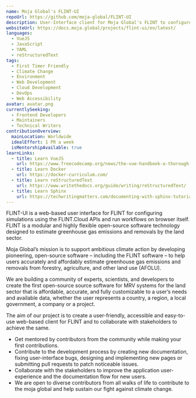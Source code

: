 ```yaml
---
name: Moja Global's FLINT-UI
repoUrl: https://github.com/moja-global/FLINT-UI
description: User-Interface client for Moja Global's FLINT to configure cloud-based simulations. This project provides an intuitive way for new to explore some preconfigured FLINT modules, including the Generic Budget Carbon Model (GCBM), in order to better understand how the FLINT system works. 
websiteUrl: https://docs.moja.global/projects/flint-ui/en/latest/
languages:
  - VueJS
  - JavaScript
  - YAML
  - reStructuredText
tags:
  - First Timer Friendly
  - Climate Change
  - Environment
  - Web Development
  - Cloud Development
  - DevOps
  - Web Accessibility
avatar: avatar.png
currentlySeeking:
  - Frontend Developers
  - Maintainers
  - Technical Writers
contributionOverview:
  mainLocation: Worldwide
  idealEffort: 1 PR a week
  isMentorshipAvailable: true
learnLinks:
  - title: Learn VueJS
    url: https://www.freecodecamp.org/news/the-vue-handbook-a-thorough-introduction-to-vue-js-1e86835d8446/
  - title: Learn Docker
    url: https://docker-curriculum.com/
  - title: Learn reStructuredText
    url: https://www.writethedocs.org/guide/writing/reStructuredText/
  - title: Learn Sphinx
    url: https://techwritingmatters.com/documenting-with-sphinx-tutorial-intro-overview
---
```


<Overview>

FLINT-UI is a web-based user interface for FLINT for configuring simulations using the FLINT.Cloud APIs and run workflows on browser itself. FLINT is a modular and highly flexible open-source software technology designed to estimate greenhouse gas emissions and removals by the land sector.

Moja Global’s mission is to support ambitious climate action by developing pioneering, open-source software – including the FLINT software – to help users accurately and affordably estimate greenhouse gas emissions and removals from forestry, agriculture, and other land use (AFOLU).

We are building a community of experts, scientists, and developers to create the first open-source source software for MRV systems for the land sector that is affordable, accurate, and fully customizable to a user’s needs and available data, whether the user represents a country, a region, a local government, a company or a project.

The aim of our project is to create a user-friendly, accessible and easy-to-use web-based client for FLINT and to collaborate with stakeholders to achieve the same.

</Overview>

<Contributing>

- Get mentored by contributors from the community while making your first contributions.
- Contribute to the development process by creating new documentation, fixing user-interface bugs, designing and implementing new pages or submitting pull requests to patch noticeable issues.
- Collaborate with the stakeholders to improve the application user-experience and the documentation flow for new users.
- We are open to diverse contributors from all walks of life to contribute to the moja global and help sustain our fight against climate change.

</Contributing>
